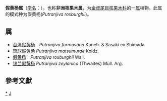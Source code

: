 {{Automatic taxobox
| taxon = Putranjiva
| authority = Wall. (1826)
| type genus = 假黄杨<br>''Putranjiva roxburghii''
| type genus authority = Wall. (1826)
| synonyms =
* ''Drypetes formosana'' 
* ''Liodendron formosanum'' <small>(Kanehira & Sasaki) Keng, 1951</small>
}}
'''假黄杨属'''（[[学名|学名]]：{{lang|la|''Putranjiva''}}），也称'''非洲核果木属'''，为[[金虎尾目|金虎尾目]][[核果木科|核果木科]]的一[[属|属]]植物。此属的模式种为假黄杨(''Putranjiva roxburghii'')。

==属==
* [[台湾假黄杨|台湾假黄杨]]　''Putranjiva formosana'' Kaneh. & Sasaki ex Shimada
* [[琉球假黄杨|琉球假黄杨]] ''Putranjiva matsumurae'' Koidz.
* [[假黄杨|假黄杨]]　''Putranjiva roxburghii'' Wall.
* [[锡兰假黄杨|锡兰假黄杨]] ''Putranjiva zeylanica'' (Thwaites) Müll. Arg.

==參考文獻==
{{reflist}}

{{taxonbar}}

[[Category:_假黄杨属|*]]
[[Category:1826年描述的分类群|J]]